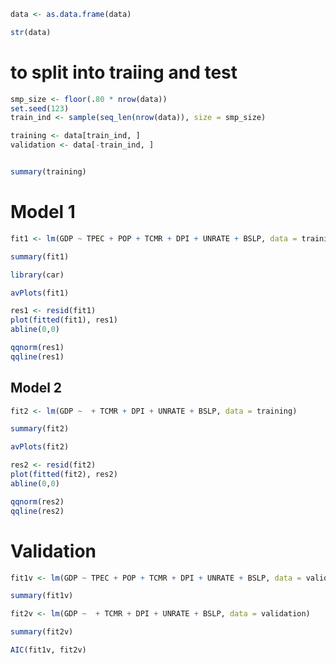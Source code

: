 


```r
data <- as.data.frame(data)

str(data)
```


# to split into traiing and test

```r
smp_size <- floor(.80 * nrow(data))
set.seed(123)
train_ind <- sample(seq_len(nrow(data)), size = smp_size)

training <- data[train_ind, ]
validation <- data[-train_ind, ]


summary(training)
```

# Model 1
```r
fit1 <- lm(GDP ~ TPEC + POP + TCMR + DPI + UNRATE + BSLP, data = training)

summary(fit1)
```


```r
library(car)

avPlots(fit1)
```


```r
res1 <- resid(fit1)
plot(fitted(fit1), res1)
abline(0,0)
```



```r
qqnorm(res1)
qqline(res1)
```




## Model 2 
```r
fit2 <- lm(GDP ~  + TCMR + DPI + UNRATE + BSLP, data = training)

summary(fit2)
```



```r
avPlots(fit2)
```
```r
res2 <- resid(fit2)
plot(fitted(fit2), res2)
abline(0,0)
```



```r
qqnorm(res2)
qqline(res2)
```

# Validation

```r
fit1v <- lm(GDP ~ TPEC + POP + TCMR + DPI + UNRATE + BSLP, data = validation)

summary(fit1v)
```

```r
fit2v <- lm(GDP ~  + TCMR + DPI + UNRATE + BSLP, data = validation)

summary(fit2v)
```


```r
AIC(fit1v, fit2v)
```

